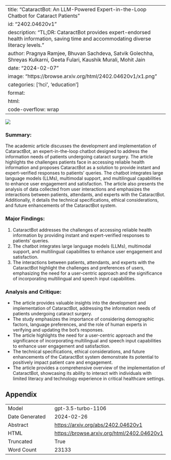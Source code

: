 
---
title: "CataractBot: An LLM-Powered Expert-in-the-Loop Chatbot for Cataract Patients"
id: "2402.04620v1"
description: "TL;DR: CataractBot provides expert-endorsed health information, saving time and accommodating diverse literacy levels."
author: Pragnya Ramjee, Bhuvan Sachdeva, Satvik Golechha, Shreyas Kulkarni, Geeta Fulari, Kaushik Murali, Mohit Jain
date: "2024-02-07"
image: "https://browse.arxiv.org/html/2402.04620v1/x1.png"
categories: ['hci', 'education']
format:
  html:
    code-overflow: wrap
---

![](https://browse.arxiv.org/html/2402.04620v1/x1.png)

### Summary:
The academic article discusses the development and implementation of CataractBot, an expert-in-the-loop chatbot designed to address the information needs of patients undergoing cataract surgery. The article highlights the challenges patients face in accessing reliable health information and proposes CataractBot as a solution to provide instant and expert-verified responses to patients' queries. The chatbot integrates large language models (LLMs), multimodal support, and multilingual capabilities to enhance user engagement and satisfaction. The article also presents the analysis of data collected from user interactions and emphasizes the interactions between patients, attendants, and experts with the CataractBot. Additionally, it details the technical specifications, ethical considerations, and future enhancements of the CataractBot system.

### Major Findings:
1. CataractBot addresses the challenges of accessing reliable health information by providing instant and expert-verified responses to patients' queries.
2. The chatbot integrates large language models (LLMs), multimodal support, and multilingual capabilities to enhance user engagement and satisfaction.
3. The interactions between patients, attendants, and experts with the CataractBot highlight the challenges and preferences of users, emphasizing the need for a user-centric approach and the significance of incorporating multilingual and speech input capabilities.

### Analysis and Critique:
- The article provides valuable insights into the development and implementation of CataractBot, addressing the information needs of patients undergoing cataract surgery.
- The study emphasizes the importance of considering demographic factors, language preferences, and the role of human experts in verifying and updating the bot's responses.
- The article highlights the need for a user-centric approach and the significance of incorporating multilingual and speech input capabilities to enhance user engagement and satisfaction.
- The technical specifications, ethical considerations, and future enhancements of the CataractBot system demonstrate its potential to positively impact patient care and engagement.
- The article provides a comprehensive overview of the implementation of CataractBot, showcasing its ability to interact with individuals with limited literacy and technology experience in critical healthcare settings.

## Appendix

|          |          |
|----------|----------|
| Model     | gpt-3.5-turbo-1106       |
| Date Generated     | 2024-02-26       |
| Abstract | [https://arxiv.org/abs/2402.04620v1](https://arxiv.org/abs/2402.04620v1)        |
| HTML     | [https://browse.arxiv.org/html/2402.04620v1](https://browse.arxiv.org/html/2402.04620v1)       |
| Truncated       | True       |
| Word Count       | 23133       |